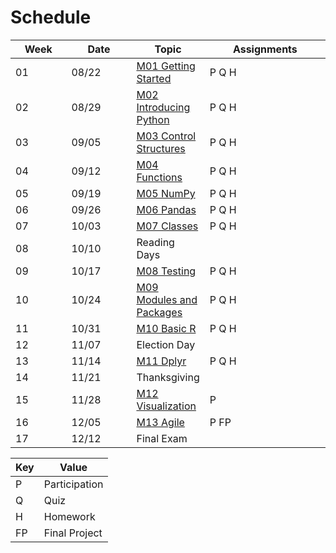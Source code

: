 # Schedule

| Week | Date  | Topic | Assignments |
|------|-------|-------|-------------|
| 01   | 08/22 | [M01 Getting Started](../m01/m01-intro.qmd)        |  P Q H |
| 02   | 08/29 | [M02 Introducing Python](../m02/m02-intro.qmd)     |  P Q H |
| 03   | 09/05 | [M03 Control Structures](../m03/m03-intro.qmd)     |  P Q H |
| 04   | 09/12 | [M04 Functions](../m04/m04-intro.qmd)              |  P Q H |
| 05   | 09/19 | [M05 NumPy](../m05/m05-intro.qmd)                  |  P Q H |
| 06   | 09/26 | [M06 Pandas](../m06/m06-intro.qmd)                 |  P Q H |
| 07   | 10/03 | [M07 Classes](../m07/m07-intro.qmd)                |  P Q H |
| 08   | 10/10 | Reading Days                                       |  |
| 09   | 10/17 | [M08 Testing](../m08/m08-intro.qmd)                |  P Q H |
| 10   | 10/24 | [M09 Modules and Packages](../m09/m09-intro.qmd)   |  P Q H |
| 11   | 10/31 | [M10 Basic R](../m10/m10-intro.qmd)                |  P Q H |
| 12   | 11/07 | Election Day                                       |  |
| 13   | 11/14 | [M11 Dplyr](../m11/m11-intro.qmd)                  |  P Q H |
| 14   | 11/21 | Thanksgiving                                       |  |
| 15   | 11/28 | [M12 Visualization](../m12/m12-intro.qmd)          |  P |
| 16   | 12/05 | [M13 Agile](../m13/m13-intro.qmd)                  |  P FP |
| 17   | 12/12 | Final Exam                                         |  |

| Key | Value |
|-----|-------|
| P  | Participation |
| Q  | Quiz |
| H  | Homework |
| FP | Final Project | 
